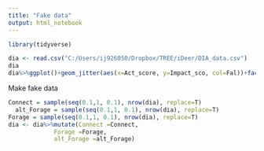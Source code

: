 ```yaml
---
title: "Fake data"
output: html_notebook
---
```


```r
library(tidyverse)
```

```r
dia <- read.csv("C:/Users/ij926050/Dropbox/TREE/iDeer/DIA_data.csv")
dia
dia%>%ggplot()+geom_jitter(aes(x=Act_score, y=Impact_sco, col=Fal))+facet_wrap(~Region)
```
Make fake data

```r
Connect = sample(seq(0.1,1, 0.1), nrow(dia), replace=T)
  alt_Forage = sample(seq(0.1,1, 0.1), nrow(dia), replace=T)
Forage = sample(seq(0.1,1, 0.1), nrow(dia), replace=T)
dia <- dia%>%mutate(Connect =Connect,
             Forage =Forage,
             alt_Forage =alt_Forage)
```

